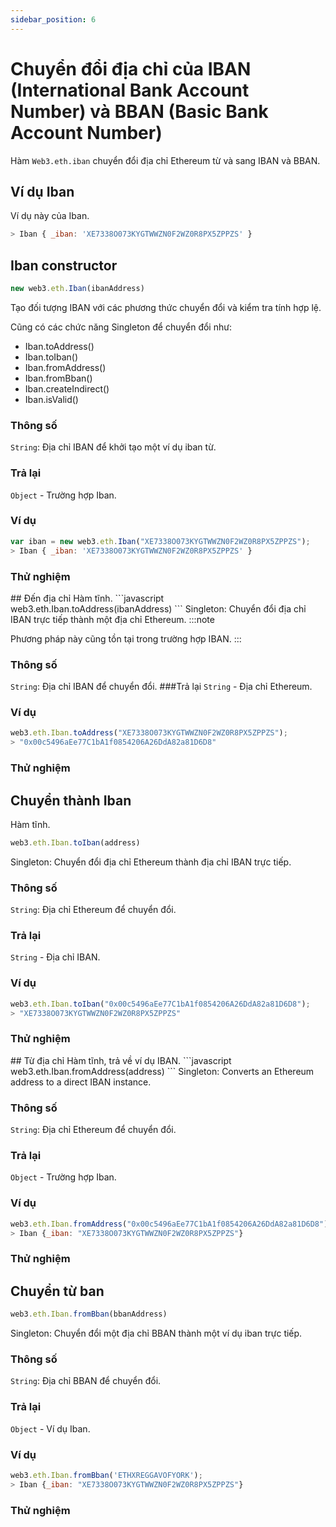 ```yaml
---
sidebar_position: 6
---
```



# Chuyển đổi địa chỉ của IBAN (International Bank Account Number) và BBAN (Basic Bank Account Number)
Hàm `Web3.eth.iban` chuyển đổi địa chỉ Ethereum từ và sang IBAN và BBAN.
## Ví dụ Iban
Ví dụ này của Iban.
```javascript
> Iban { _iban: 'XE7338O073KYGTWWZN0F2WZ0R8PX5ZPPZS' }
```
## Iban constructor
```javascript
new web3.eth.Iban(ibanAddress)
```
Tạo đối tượng IBAN với các phương thức chuyển đổi và kiểm tra tính hợp lệ.

Cũng có các chức năng Singleton để chuyển đổi như:

+ Iban.toAddress()
+ Iban.toIban()
+ Iban.fromAddress()
+ Iban.fromBban()
+ Iban.createIndirect()
+ Iban.isValid()
### Thông số
`String`: Địa chỉ IBAN để khởi tạo một ví dụ iban từ.
### Trả lại
`Object` - Trường hợp Iban.

### Ví dụ
```javascript
var iban = new web3.eth.Iban("XE7338O073KYGTWWZN0F2WZ0R8PX5ZPPZS");
> Iban { _iban: 'XE7338O073KYGTWWZN0F2WZ0R8PX5ZPPZS' }
```
### Thử nghiệm
<Constructor/>
## Đến địa chỉ
Hàm tĩnh.
```javascript
web3.eth.Iban.toAddress(ibanAddress)
```
Singleton: Chuyển đổi địa chỉ IBAN trực tiếp thành một địa chỉ Ethereum.
:::note

Phương pháp này cũng tồn tại trong trường hợp IBAN.
:::
### Thông số
`String`: Địa chỉ IBAN để chuyển đổi.
###Trả lại
`String` - Địa chỉ Ethereum.

### Ví dụ
```javascript
web3.eth.Iban.toAddress("XE7338O073KYGTWWZN0F2WZ0R8PX5ZPPZS");
> "0x00c5496aEe77C1bA1f0854206A26DdA82a81D6D8"
```
### Thử nghiệm
<ToAddress/>

## Chuyển thành Iban
Hàm tĩnh.
```javascript
web3.eth.Iban.toIban(address)
```
Singleton: Chuyển đổi địa chỉ Ethereum thành địa chỉ IBAN trực tiếp.

### Thông số
`String`: Địa chỉ Ethereum để chuyển đổi.
### Trả lại
`String` - Địa chỉ IBAN.

### Ví dụ
```javascript
web3.eth.Iban.toIban("0x00c5496aEe77C1bA1f0854206A26DdA82a81D6D8");
> "XE7338O073KYGTWWZN0F2WZ0R8PX5ZPPZS"
```
### Thử nghiệm
<ToIBan/>
## Từ địa chỉ
Hàm tĩnh, trả về ví dụ IBAN.
```javascript
web3.eth.Iban.fromAddress(address)
```
Singleton: Converts an Ethereum address to a direct IBAN instance.

### Thông số
`String`: Địa chỉ Ethereum để chuyển đổi.
### Trả lại
`Object` - Trường hợp Iban.
### Ví dụ
```javascript
web3.eth.Iban.fromAddress("0x00c5496aEe77C1bA1f0854206A26DdA82a81D6D8");
> Iban {_iban: "XE7338O073KYGTWWZN0F2WZ0R8PX5ZPPZS"}
```
### Thử nghiệm
<FromAddress/>

## Chuyển từ ban
```javascript
web3.eth.Iban.fromBban(bbanAddress)
```
Singleton: Chuyển đổi một địa chỉ BBAN thành một ví dụ iban trực tiếp.
### Thông số
`String`: Địa chỉ BBAN để chuyển đổi.
### Trả lại
`Object` - Ví dụ Iban.
### Ví dụ
```javascript
web3.eth.Iban.fromBban('ETHXREGGAVOFYORK');
> Iban {_iban: "XE7338O073KYGTWWZN0F2WZ0R8PX5ZPPZS"}
```
### Thử nghiệm
<FromBBan/>